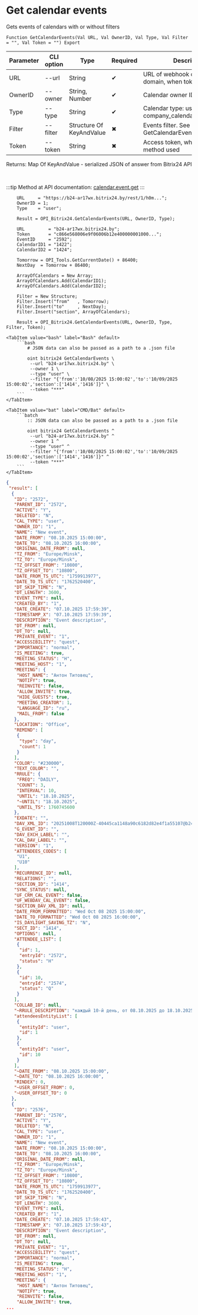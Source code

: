 ﻿---
sidebar_position: 4
description: Get calendar events and other functions to work with Bitrix24 in the Open Integration Package, a free open-source integration library for 1C:Enterprise 8, OneScript and CLI
keywords: [1C, 1С, 1С:Enterprise, 1С:Enterprise 8.3, API, Integration, Services, Exchange, OneScript, CLI, Bitrix24]
---


# Get calendar events
 Gets events of calendars with or without filters



`Function GetCalendarEvents(Val URL, Val OwnerID, Val Type, Val Filter = "", Val Token = "") Export`

  | Parameter | CLI option | Type | Required | Description |
  |-|-|-|-|-|
  | URL | --url | String | &#x2714; | URL of webhook or a Bitrix24 domain, when token used |
  | OwnerID | --owner | String, Number | &#x2714; | Calendar owner ID |
  | Type | --type | String | &#x2714; | Calendar type: user, group, company_calendar |
  | Filter | --filter | Structure Of KeyAndValue | &#x2716; | Events filter. See GetCalendarEventsFilterStructure |
  | Token | --token | String | &#x2716; | Access token, when app auth method used |

  
  Returns:  Map Of KeyAndValue - serialized JSON of answer from Bitrix24 API

<br/>

:::tip
Method at API documentation: [calendar.event.get](https://apidocs.bitrix24.ru/api-reference/calendar/calendar-event/calendar-event-get.html)
:::
<br/>


```bsl title="1C:Enterprise/OneScript code example"
    URL     = "https://b24-ar17wx.bitrix24.by/rest/1/h0m...";
    OwnerID = 1;
    Type    = "user";

    Result = OPI_Bitrix24.GetCalendarEvents(URL, OwnerID, Type);

    URL         = "b24-ar17wx.bitrix24.by";
    Token       = "c866e568006e9f06006b12e400000001000...";
    EventID     = "2592";
    CalendarID1 = "1422";
    CalendarID2 = "1424";

    Tomorrow = OPI_Tools.GetCurrentDate() + 86400;
    NextDay  = Tomorrow + 86400;

    ArrayOfCalendars = New Array;
    ArrayOfCalendars.Add(CalendarID1);
    ArrayOfCalendars.Add(CalendarID2);

    Filter = New Structure;
    Filter.Insert("from"   , Tomorrow);
    Filter.Insert("to"     , NextDay);
    Filter.Insert("section", ArrayOfCalendars);

    Result = OPI_Bitrix24.GetCalendarEvents(URL, OwnerID, Type, Filter, Token);
```
 

 <Tabs>
  
    <TabItem value="bash" label="Bash" default>
        ```bash
            # JSON data can also be passed as a path to a .json file
            
            oint bitrix24 GetCalendarEvents \
             --url "b24-ar17wx.bitrix24.by" \
             --owner 1 \
             --type "user" \
             --filter "{'from':'10/08/2025 15:00:02','to':'10/09/2025 15:00:02','section':['1414','1416']}" \
             --token "***"
        ```
    </TabItem>
  
    <TabItem value="bat" label="CMD/Bat" default>
        ```batch
            :: JSON data can also be passed as a path to a .json file
            
            oint bitrix24 GetCalendarEvents ^
             --url "b24-ar17wx.bitrix24.by" ^
             --owner 1 ^
             --type "user" ^
             --filter "{'from':'10/08/2025 15:00:02','to':'10/09/2025 15:00:02','section':['1414','1416']}" ^
             --token "***"
        ```
    </TabItem>
</Tabs>


```json title="Result"
{
 "result": [
  {
   "ID": "2572",
   "PARENT_ID": "2572",
   "ACTIVE": "Y",
   "DELETED": "N",
   "CAL_TYPE": "user",
   "OWNER_ID": "1",
   "NAME": "New event",
   "DATE_FROM": "08.10.2025 15:00:00",
   "DATE_TO": "08.10.2025 16:00:00",
   "ORIGINAL_DATE_FROM": null,
   "TZ_FROM": "Europe/Minsk",
   "TZ_TO": "Europe/Minsk",
   "TZ_OFFSET_FROM": "10800",
   "TZ_OFFSET_TO": "10800",
   "DATE_FROM_TS_UTC": "1759913977",
   "DATE_TO_TS_UTC": "1762520400",
   "DT_SKIP_TIME": "N",
   "DT_LENGTH": 3600,
   "EVENT_TYPE": null,
   "CREATED_BY": "1",
   "DATE_CREATE": "07.10.2025 17:59:39",
   "TIMESTAMP_X": "07.10.2025 17:59:39",
   "DESCRIPTION": "Event description",
   "DT_FROM": null,
   "DT_TO": null,
   "PRIVATE_EVENT": "1",
   "ACCESSIBILITY": "quest",
   "IMPORTANCE": "normal",
   "IS_MEETING": true,
   "MEETING_STATUS": "H",
   "MEETING_HOST": "1",
   "MEETING": {
    "HOST_NAME": "Антон Титовец",
    "NOTIFY": true,
    "REINVITE": false,
    "ALLOW_INVITE": true,
    "HIDE_GUESTS": true,
    "MEETING_CREATOR": 1,
    "LANGUAGE_ID": "ru",
    "MAIL_FROM": false
   },
   "LOCATION": "Office",
   "REMIND": [
    {
     "type": "day",
     "count": 1
    }
   ],
   "COLOR": "#230000",
   "TEXT_COLOR": "",
   "RRULE": {
    "FREQ": "DAILY",
    "COUNT": 3,
    "INTERVAL": 10,
    "UNTIL": "18.10.2025",
    "~UNTIL": "18.10.2025",
    "UNTIL_TS": 1760745600
   },
   "EXDATE": "",
   "DAV_XML_ID": "20251008T120000Z-40445ca1148a90c6182d82e4f1a55107@b24-ar17wx.bitrix24.by",
   "G_EVENT_ID": "",
   "DAV_EXCH_LABEL": "",
   "CAL_DAV_LABEL": "",
   "VERSION": "1",
   "ATTENDEES_CODES": [
    "U1",
    "U10"
   ],
   "RECURRENCE_ID": null,
   "RELATIONS": "",
   "SECTION_ID": "1414",
   "SYNC_STATUS": null,
   "UF_CRM_CAL_EVENT": false,
   "UF_WEBDAV_CAL_EVENT": false,
   "SECTION_DAV_XML_ID": null,
   "DATE_FROM_FORMATTED": "Wed Oct 08 2025 15:00:00",
   "DATE_TO_FORMATTED": "Wed Oct 08 2025 16:00:00",
   "IS_DAYLIGHT_SAVING_TZ": "N",
   "SECT_ID": "1414",
   "OPTIONS": null,
   "ATTENDEE_LIST": [
    {
     "id": 1,
     "entryId": "2572",
     "status": "H"
    },
    {
     "id": 10,
     "entryId": "2574",
     "status": "Q"
    }
   ],
   "COLLAB_ID": null,
   "~RRULE_DESCRIPTION": "каждый 10-й день, от 08.10.2025 до 18.10.2025",
   "attendeesEntityList": [
    {
     "entityId": "user",
     "id": 1
    },
    {
     "entityId": "user",
     "id": 10
    }
   ],
   "~DATE_FROM": "08.10.2025 15:00:00",
   "~DATE_TO": "08.10.2025 16:00:00",
   "RINDEX": 0,
   "~USER_OFFSET_FROM": 0,
   "~USER_OFFSET_TO": 0
  },
  {
   "ID": "2576",
   "PARENT_ID": "2576",
   "ACTIVE": "Y",
   "DELETED": "N",
   "CAL_TYPE": "user",
   "OWNER_ID": "1",
   "NAME": "New event",
   "DATE_FROM": "08.10.2025 15:00:00",
   "DATE_TO": "08.10.2025 16:00:00",
   "ORIGINAL_DATE_FROM": null,
   "TZ_FROM": "Europe/Minsk",
   "TZ_TO": "Europe/Minsk",
   "TZ_OFFSET_FROM": "10800",
   "TZ_OFFSET_TO": "10800",
   "DATE_FROM_TS_UTC": "1759913977",
   "DATE_TO_TS_UTC": "1762520400",
   "DT_SKIP_TIME": "N",
   "DT_LENGTH": 3600,
   "EVENT_TYPE": null,
   "CREATED_BY": "1",
   "DATE_CREATE": "07.10.2025 17:59:43",
   "TIMESTAMP_X": "07.10.2025 17:59:43",
   "DESCRIPTION": "Event description",
   "DT_FROM": null,
   "DT_TO": null,
   "PRIVATE_EVENT": "1",
   "ACCESSIBILITY": "quest",
   "IMPORTANCE": "normal",
   "IS_MEETING": true,
   "MEETING_STATUS": "H",
   "MEETING_HOST": "1",
   "MEETING": {
    "HOST_NAME": "Антон Титовец",
    "NOTIFY": true,
    "REINVITE": false,
    "ALLOW_INVITE": true,
...
```
